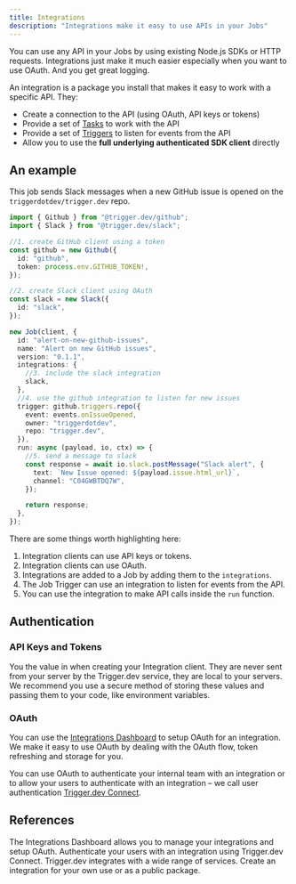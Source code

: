```yaml
---
title: Integrations
description: "Integrations make it easy to use APIs in your Jobs"
---
```


<Note>
  You can use any API in your Jobs by using existing Node.js SDKs or HTTP
  requests. Integrations just make it much easier especially when you want to
  use OAuth. And you get great logging.
</Note>

An integration is a package you install that makes it easy to work with a specific API. They:

- Create a connection to the API (using OAuth, API keys or tokens)
- Provide a set of [Tasks](/documentation/concepts/tasks) to work with the API
- Provide a set of [Triggers](/documentation/concepts/triggers) to listen for events from the API
- Allow you to use the **full underlying authenticated SDK client** directly

## An example

This job sends Slack messages when a new GitHub issue is opened on the `triggerdotdev/trigger.dev` repo.

```ts
import { Github } from "@trigger.dev/github";
import { Slack } from "@trigger.dev/slack";

//1. create GitHub client using a token
const github = new Github({
  id: "github",
  token: process.env.GITHUB_TOKEN!,
});

//2. create Slack client using OAuth
const slack = new Slack({
  id: "slack",
});

new Job(client, {
  id: "alert-on-new-github-issues",
  name: "Alert on new GitHub issues",
  version: "0.1.1",
  integrations: {
    //3. include the slack integration
    slack,
  },
  //4. use the github integration to listen for new issues
  trigger: github.triggers.repo({
    event: events.onIssueOpened,
    owner: "triggerdotdev",
    repo: "trigger.dev",
  }),
  run: async (payload, io, ctx) => {
    //5. send a message to slack
    const response = await io.slack.postMessage("Slack alert", {
      text: `New Issue opened: ${payload.issue.html_url}`,
      channel: "C04GWBTDQ7W",
    });

    return response;
  },
});
```

There are some things worth highlighting here:

1. Integration clients can use API keys or tokens.
2. Integration clients can use OAuth.
3. Integrations are added to a Job by adding them to the `integrations`.
4. The Job Trigger can use an integration to listen for events from the API.
5. You can use the integration to make API calls inside the `run` function.

## Authentication

### API Keys and Tokens

You the value in when creating your Integration client. They are never sent from your server by the Trigger.dev service, they are local to your servers. We recommend you use a secure method of storing these values and passing them to your code, like environment variables.

### OAuth

You can use the [Integrations Dashboard](/documentation/guides/using-integrations) to setup OAuth for an integration. We make it easy to use OAuth by dealing with the OAuth flow, token refreshing and storage for you.

You can use OAuth to authenticate your internal team with an integration or to allow your users to authenticate with an integration – we call user authentication [Trigger.dev Connect](/documentation/guides/connect).

## References

<CardGroup>
  <Card
    title="Integrations Dashboard"
    icon="sidebar"
    href="documentation/guides/integrations"
  >
    The Integrations Dashboard allows you to manage your integrations and setup
    OAuth.
  </Card>
  <Card
    title="Trigger.dev Connect"
    icon="user-plus"
    href="/documentation/concepts/connect"
  >
    Authenticate your users with an integration using Trigger.dev Connect.
  </Card>
  <Card title="View integrations" icon="grid-2" href="/integrations">
    Trigger.dev integrates with a wide range of services.
  </Card>
  <Card
    title="Create an integration"
    icon="square-plus"
    href="/integrations/create"
  >
    Create an integration for your own use or as a public package.
  </Card>
</CardGroup>
